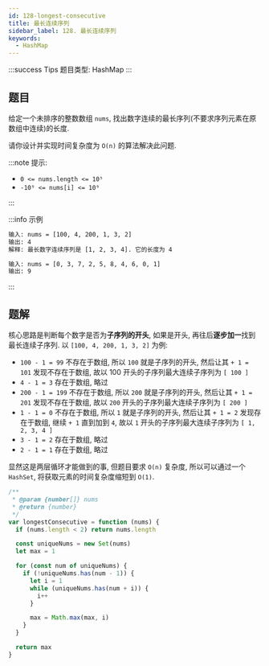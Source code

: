 ```yaml
---
id: 128-longest-consecutive
title: 最长连续序列
sidebar_label: 128. 最长连续序列
keywords:
  - HashMap
---
```


:::success Tips
题目类型: HashMap
:::

## 题目

给定一个未排序的整数数组 `nums`, 找出数字连续的最长序列(不要求序列元素在原数组中连续)的长度.

请你设计并实现时间复杂度为 `O(n)` 的算法解决此问题.

:::note 提示:

- `0 <= nums.length <= 10⁵` 
- `-10⁹ <= nums[i] <= 10⁹`

:::

:::info 示例

```bash
输入: nums = [100, 4, 200, 1, 3, 2]
输出: 4
解释: 最长数字连续序列是 [1, 2, 3, 4]. 它的长度为 4
```

```bash
输入: nums = [0, 3, 7, 2, 5, 8, 4, 6, 0, 1]
输出: 9
```

:::

## 题解

核心思路是判断每个数字是否为**子序列的开头**, 如果是开头, 再往后**逐步加一**找到最长连续子序列. 以 `[100, 4, 200, 1, 3, 2]` 为例:

- `100 - 1 = 99` 不存在于数组, 所以 `100` 就是子序列的开头, 然后让其 `+ 1 = 101` 发现不存在于数组, 故以 100 开头的子序列最大连续子序列为 `[ 100 ]`
- `4 - 1 = 3` 存在于数组, 略过
- `200 - 1 = 199` 不存在于数组, 所以 `200` 就是子序列的开头, 然后让其 `+ 1 = 201` 发现不存在于数组, 故以 `200` 开头的子序列最大连续子序列为 `[ 200 ]`
- `1 - 1 = 0` 不存在于数组, 所以 `1` 就是子序列的开头, 然后让其 `+ 1 = 2` 发现存在于数组, 继续 `+ 1` 直到加到 `4`, 故以 `1` 开头的子序列最大连续子序列为 `[ 1, 2, 3, 4 ]`
- `3 - 1 = 2` 存在于数组, 略过
- `2 - 1 = 1` 存在于数组, 略过

显然这是两层循环才能做到的事, 但题目要求 `O(n)` 复杂度, 所以可以通过一个 `HashSet`, 将获取元素的时间复杂度缩短到 `O(1)`.

```ts
/**
 * @param {number[]} nums
 * @return {number}
 */
var longestConsecutive = function (nums) {
  if (nums.length < 2) return nums.length

  const uniqueNums = new Set(nums)
  let max = 1

  for (const num of uniqueNums) {
    if (!uniqueNums.has(num - 1)) {
      let i = 1
      while (uniqueNums.has(num + i)) {
        i++
      }

      max = Math.max(max, i)
    }
  }

  return max
}
```
